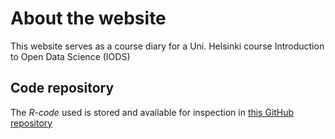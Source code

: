 # About the website

This website serves as a course diary for a Uni. Helsinki course Introduction to Open Data Science (IODS)

## Code repository

The _R-code_ used is stored and available for inspection in  [this GitHub repository](https://github.com/Juhous/IODS-project)

